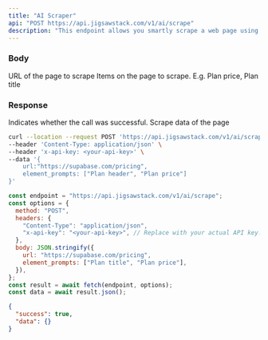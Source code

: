 ```yaml
---
title: "AI Scraper"
api: "POST https://api.jigsawstack.com/v1/ai/scrape"
description: "This endpoint allows you smartly scrape a web page using prompts."
---
```


### Body

<ParamField body="url" type="string" required>
  URL of the page to scrape
</ParamField>

<ParamField body="element_prompts" type="array<string>" required>
  Items on the page to scrape. E.g. Plan price, Plan title
</ParamField>

<Snippet file="header.mdx" />

### Response

<ResponseField name="success" type="boolean">
  Indicates whether the call was successful.
</ResponseField>

<ResponseField name="data" type="json">
  Scrape data of the page
</ResponseField>

<RequestExample>

```bash cURL
curl --location --request POST 'https://api.jigsawstack.com/v1/ai/scrape' \
--header 'Content-Type: application/json' \
--header 'x-api-key: <your-api-key>' \
--data '{
    url:"https://supabase.com/pricing",
    element_prompts: ["Plan header", "Plan price"]
}'
```

```javascript Node.js
const endpoint = "https://api.jigsawstack.com/v1/ai/scrape";
const options = {
  method: "POST",
  headers: {
    "Content-Type": "application/json",
    "x-api-key": "<your-api-key>", // Replace with your actual API key.
  },
  body: JSON.stringify({
    url: "https://supabase.com/pricing",
    element_prompts: ["Plan title", "Plan price"],
  }),
};
const result = await fetch(endpoint, options);
const data = await result.json();
```

</RequestExample>

<ResponseExample>

```json Response
{
  "success": true,
  "data": {}
}
```

</ResponseExample>

